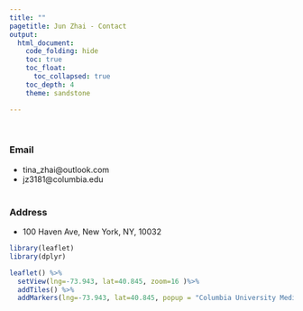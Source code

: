 ```yaml
---
title: ""
pagetitle: Jun Zhai - Contact
output: 
  html_document:
    code_folding: hide
    toc: true
    toc_float:      
      toc_collapsed: true
    toc_depth: 4
    theme: sandstone

---
```

</br>

### Email
- tina_zhai@outlook.com
- jz3181@columbia.edu  
</br>

### Address
- 100 Haven Ave, New York, NY, 10032

```r
library(leaflet)
library(dplyr)
```

```r
leaflet() %>%
  setView(lng=-73.943, lat=40.845, zoom=16 )%>%
  addTiles() %>%
  addMarkers(lng=-73.943, lat=40.845, popup = "Columbia University Medical Center" )
```

